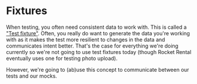 # Fixtures

When testing, you often need consistent data to work with. This is called a
["Test fixture"](https://en.wikipedia.org/wiki/Test_fixture). Often, you really
do want to generate the data you're working with as it makes the test more
resilient to changes in the data and communicates intent better. That's the case
for everything we're doing currently so we're not going to use test fixtures
today (though Rocket Rental eventually uses one for testing photo upload).

However, we're going to (ab)use this concept to communicate between our tests
and our mocks.
